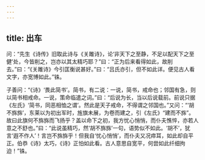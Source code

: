```yaml
---
---
---
```

title: 出车
---







问：“先生《诗传》旧取此诗与《关雎诗》，论‘非天下之至静，不足以配天下之至健’处，今皆削之，岂亦以其太精巧耶？”曰：“正为后来看得如此，故削去。”曰：“《关雎诗》今引匡衡说甚好。”曰：“吕氏亦引，但不如此详。便见古人看文字，亦宽博如此。”铢。

子善问：“《诗》‘畏此简书’。简书，有二说：一说，简书，戒命也；邻国有急，则以简书相戒命。一说，策命临遣之词。”曰：“后说为长，当以后说载前。前说只据《左氏》‘简书，同恶相恤之谓’。然此是天子戒命，不得谓之邻国也。”又问：“‘胡不旆旆’，东莱以为初出军时，旌旗未展，为卷而建之，引《左氏》“建而不旆”。故曰此旗何不旆旆而飞扬乎？盖以命下之初，我方忧心悄悄，而仆夫憔悴，亦若人意之不舒也。”曰：“此说虽精巧，然‘胡不旆旆’一句，语势似不如此。‘胡不’，犹言‘遐不作人’！言岂不旆旆乎！但我自‘忧心悄悄’，而仆夫又况瘁耳，如此却自平正。伯恭《诗》太巧，《诗》正怕如此看。古人意思自宽平，何尝如此纤细拘迫！”铢。